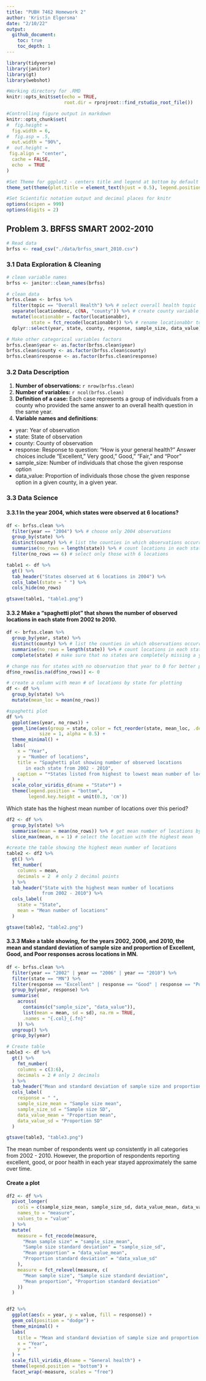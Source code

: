 ```yaml
---
title: "PUBH 7462 Homework 2"
author: 'Kristin Elgersma'
date: "2/10/22"
output: 
  github_document:
    toc: true
    toc_depth: 1
---
```


```r
library(tidyverse)
library(janitor)
library(gt)
library(webshot)

#Working directory for .RMD
knitr::opts_knit$set(echo = TRUE,
                     root.dir = rprojroot::find_rstudio_root_file())

#Controlling figure output in markdown
knitr::opts_chunk$set(
#  fig.height =   
  fig.width = 6,
#  fig.asp = .5,
  out.width = "90%",
#  out.height = 
 fig.align = "center",
  cache = FALSE,
  echo  = TRUE
)

#Set Theme for ggplot2 - centers title and legend at bottom by default
theme_set(theme(plot.title = element_text(hjust = 0.5), legend.position = "bottom"))

#Set Scientific notation output and decimal places for knitr
options(scipen = 999)
options(digits = 2)
```

## Problem 3. BRFSS SMART 2002-2010

```r

# Read data
brfss <- read_csv("./data/brfss_smart_2010.csv")
```

### 3.1 Data Exploration & Cleaning

```r
# clean variable names
brfss <- janitor::clean_names(brfss)

# clean data
brfss.clean <- brfss %>%
  filter(topic == "Overall Health") %>% # select overall health topic
  separate(locationdesc, c(NA, "county")) %>% # create county variable
  mutate(locationabbr = factor(locationabbr), 
         state = fct_recode(locationabbr)) %>% # rename locationabbr to state
  dplyr::select(year, state, county, response, sample_size, data_value) # retain desired columns

# Make other categorical variables factors
brfss.clean$year <- as.factor(brfss.clean$year)
brfss.clean$county <- as.factor(brfss.clean$county)
brfss.clean$response <- as.factor(brfss.clean$response)
```

### 3.2 Data Description

1.  **Number of observations:** `r nrow(brfss.clean)`
2.  **Number of variables:** `r ncol(brfss.clean)`
3.  **Definition of a case:** Each case represents a group of individuals from a county who provided the same answer to an overall health question in the same year.
4.  **Variable names and definitions**:

-   year: Year of observation
-   state: State of observation
-   county: County of observation
-   response: Response to question: "How is your general health?" Answer choices include "Excellent," Very good," Good," "Fair," and "Poor"
-   sample_size: Number of individuals that chose the given response option
-   data_value: Proportion of individuals those chose the given response option in a given county, in a given year.

### 3.3 Data Science

#### 3.3.1 In the year 2004, which states were observed at 6 locations?

```r
df <- brfss.clean %>%
  filter(year == "2004") %>% # choose only 2004 observations
  group_by(state) %>%
  distinct(county) %>% # list the counties in which observations occurred
  summarise(no_rows = length(state)) %>% # count locations in each state
  filter(no_rows == 6) # select only those with 6 locations

table1 <- df %>%
  gt() %>%
  tab_header("States observed at 6 locations in 2004") %>%
  cols_label(state = " ") %>%
  cols_hide(no_rows)

gtsave(table1, "table1.png")
```

#### 3.3.2 Make a "spaghetti plot" that shows the number of observed locations in each state from 2002 to 2010.

```r
df <- brfss.clean %>%
  group_by(year, state) %>%
  distinct(county) %>% # list the counties in which observations occurred
  summarise(no_rows = length(state)) %>% # count locations in each state
  complete(state) # make sure that no states are completely missing a year

# change nas for states with no observation that year to 0 for better plotting and summary statistics
df$no_rows[is.na(df$no_rows)] <- 0 

# create a column with mean # of locations by state for plotting
df <- df %>%
  group_by(state) %>%
  mutate(mean_loc = mean(no_rows))

#spaghetti plot
df %>%
  ggplot(aes(year, no_rows)) +
  geom_line(aes(group = state, color = fct_reorder(state, mean_loc, .desc = TRUE)), # order states from highest to lowest mean # of locations
            size = 1, alpha = 0.5) +
  theme_minimal() +
  labs(
    x = "Year",
    y = "Number of locations",
    title = "Spaghetti plot showing number of observed locations 
       in each state from 2002 - 2010",
    caption = "*States listed from highest to lowest mean number of locations"
  ) +
  scale_color_viridis_d(name = "State*") + 
  theme(legend.position = "bottom",
        legend.key.height = unit(0.3, 'cm'))
```

Which state has the highest mean number of locations over this period?

```r
df2 <- df %>%
  group_by(state) %>%
  summarise(mean = mean(no_rows)) %>% # get mean number of locations by state
  slice_max(mean, n = 1) # select the location with the highest mean

#create the table showing the highest mean number of locations
table2 <- df2 %>%
  gt() %>%
  fmt_number(
    columns = mean,
    decimals = 2  # only 2 decimal points
  ) %>%
  tab_header("State with the highest mean number of locations
             from 2002 - 2010") %>%
  cols_label(
    state = "State",
    mean = "Mean number of locations"
  )

gtsave(table2, "table2.png")
```

#### 3.3.3 Make a table showing, for the years 2002, 2006, and 2010, the mean and standard deviation of sample size and proportion of Excellent, Good, and Poor responses across locations in MN.

```r
df <- brfss.clean %>%
  filter(year == "2002" | year == "2006" | year == "2010") %>%
  filter(state == "MN") %>%
  filter(response == "Excellent" | response == "Good" | response == "Poor") %>%
  group_by(year, response) %>%
  summarise(
    across(
      contains(c("sample_size", "data_value")),
      list(mean = mean, sd = sd), na.rm = TRUE,
      .names = "{.col}_{.fn}"
    )) %>%
  ungroup() %>%
  group_by(year)

# Create table
table3 <- df %>%
  gt() %>%
    fmt_number(
    columns = c(3:6),
    decimals = 2 # only 2 decimals
  ) %>%
  tab_header("Mean and standard deviation of sample size and proportion of respondents whose health was excellent, good, or poor in Minnesota in 2002, 2006, and 2010") %>%
  cols_label(
    response = " ",
    sample_size_mean = "Sample size mean",
    sample_size_sd = "Sample size SD",
    data_value_mean = "Proportion mean",
    data_value_sd = "Proportion SD"
  )

gtsave(table3, "table3.png")
```

The mean number of respondents went up consistently in all categories from 2002 - 2010. However, the proportion of respondents reporting excellent, good, or poor health in each year stayed approximately the same over time.


#### Create a plot
```r
df2 <- df %>%
  pivot_longer(
    cols = c(sample_size_mean, sample_size_sd, data_value_mean, data_value_sd),
    names_to = "measure",
    values_to = "value"
  ) %>%
  mutate(
    measure = fct_recode(measure,
      "Mean sample size" = "sample_size_mean",
      "Sample size standard deviation" = "sample_size_sd",
      "Mean proportion" = "data_value_mean",
      "Proportion standard deviation" = "data_value_sd"
    ),
    measure = fct_relevel(measure, c(
      "Mean sample size", "Sample size standard deviation",
      "Mean proportion", "Proportion standard deviation"
    ))
  )


df2 %>%
  ggplot(aes(x = year, y = value, fill = response)) +
  geom_col(position = "dodge") +
  theme_minimal() +
  labs(
    title = "Mean and standard deviation of sample size and proportion of respondents whose health was excellent, good, or poor in Minnesota in 2002, 2006, and 2010",
    x = "Year",
    y = " "
  ) +
  scale_fill_viridis_d(name = "General health") +
  theme(legend.position = "bottom") +
  facet_wrap(~measure, scales = "free")
```





